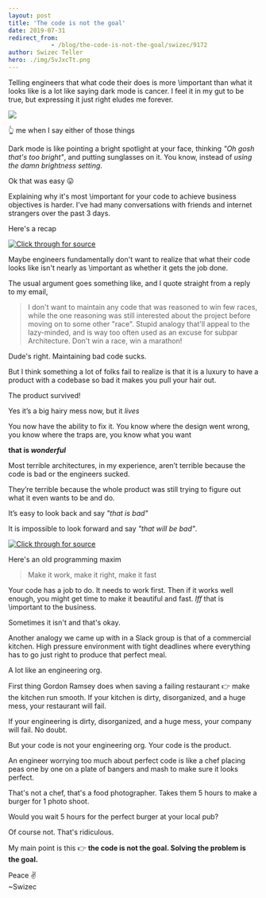```yaml
---
layout: post
title: 'The code is not the goal'
date: 2019-07-31
redirect_from: 
            - /blog/the-code-is-not-the-goal/swizec/9172
author: Swizec Teller
hero: ./img/5vJxcTt.png
---
```

Telling engineers that what code their does is more \\important than what it looks like is a lot like saying dark mode is cancer. I feel it in my gut to be true, but expressing it just right eludes me forever.





![](./img/5vJxcTt.png)



👆 me when I say either of those things



Dark mode is like pointing a bright spotlight at your face, thinking _"Oh gosh that's too bright"_, and putting sunglasses on it. You know, instead of _using the damn brightness setting_.



Ok that was easy 😛



Explaining why it's most \\important for your code to achieve business objectives is harder. I've had many conversations with friends and internet strangers over the past 3 days.



Here's a recap





[![Click through for source](./img/techletter.app-screenshot-1564588513671.png)](https://twitter.com/Swizec/status/1155897409332846592)





Maybe engineers fundamentally don't want to realize that what their code looks like isn't nearly as \\important as whether it gets the job done.



The usual argument goes something like, and I quote straight from a reply to my email,



> I don't want to maintain any code that was reasoned to win few races, while the one reasoning was still interested about the project before moving on to some other "race". Stupid analogy that'll appeal to the lazy-minded, and is way too often used as an excuse for subpar Architecture. Don't win a race, win a marathon!



Dude's right. Maintaining bad code sucks.



But I think something a lot of folks fail to realize is that it is a luxury to have a product with a codebase so bad it makes you pull your hair out.



The product survived!



Yes it’s a big hairy mess now, but it _lives_



You now have the ability to fix it. You know where the design went wrong, you know where the traps are, you know what you want



**that is _wonderful_**



Most terrible architectures, in my experience, aren’t terrible because the code is bad or the engineers sucked.



They’re terrible because the whole product was still trying to figure out what it even wants to be and do.



It’s easy to look back and say _"that is bad"_



It is impossible to look forward and say _"that will be bad"_.





[![Click through for source](./img/techletter.app-screenshot-1564588513763.png)](https://twitter.com/rkopac/status/1155927292440223745)





Here's an old programming maxim



> Make it work, make it right, make it fast



Your code has a job to do. It needs to work first. Then if it works well enough, you might get time to make it beautiful and fast. _Iff_ that is \\important to the business.



Sometimes it isn't and that's okay.



Another analogy we came up with in a Slack group is that of a commercial kitchen. High pressure environment with tight deadlines where everything has to go just right to produce that perfect meal.



A lot like an engineering org.



First thing Gordon Ramsey does when saving a failing restaurant 👉 make the kitchen run smooth. If your kitchen is dirty, disorganized, and a huge mess, your restaurant will fail.



If your engineering is dirty, disorganized, and a huge mess, your company will fail. No doubt.



But your code is not your engineering org. Your code is the product.



An engineer worrying too much about perfect code is like a chef placing peas one by one on a plate of bangers and mash to make sure it looks perfect.



That's not a chef, that's a food photographer. Takes them 5 hours to make a burger for 1 photo shoot.



Would you wait 5 hours for the perfect burger at your local pub?



Of course not. That's ridiculous.



My main point is this 👉 **the code is not the goal. Solving the problem is the goal.**



Peace ✌️  
~Swizec